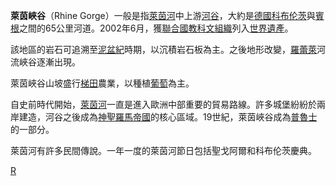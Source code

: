 {{noteTA
|G1=Country
|G2=DE
|T=zh-hans:莱茵峡谷; zh-hant:萊茵峽谷;
|1=zh-hans:莱茵峡谷; zh-hant:萊茵峽谷;
|2=zh-hans:州; zh-hant:邦;
|3=zh-hans:摩泽尔; zh-hant:莫澤;
|4=zh-hans:莱茵兰-普法尔茨; zh-hant:萊茵蘭-普法爾茲;
}}

{{Infobox World Heritage Site
| zh_name         = 莱茵河中上游河谷
| en_name         = Upper Middle Rhine Valley
| fr_name         = Vallée du Haut-Rhin moyen
| site_img       = [[Image:Mittelrhein_Burg_Katz.jpg|300px]] 
| State Party = {{DEU}}
| Type        = Cultural
| criterion_c    = ii, iv, v
| ID          = 1066
| Region = 欧洲和北美地区
| Year        = 2002
| Session     = 26th
| Link        = http://whc.unesco.org/en/list/1066
}}

'''萊茵峽谷'''（Rhine Gorge）一般是指[[萊茵河|萊茵河]]中上游[[河谷|河谷]]，大約是[[德國|德國]][[科布伦茨|科布伦茨]]與[[賓根|賓根]]之間的65公里河道。2002年6月，獲[[聯合國教科文組織|聯合國教科文組織]]列入[[世界遺產|世界遺產]]。

該地區的岩石可追溯至[[泥盆紀|泥盆紀]]時期，以沉積岩石板為主。之後地形改變，[[羅蕾萊|羅蕾萊]]河流峽谷逐漸出現。

萊茵峽谷山坡盛行[[梯田|梯田]]農業，以種植[[葡萄|葡萄]]為主。

自史前時代開始，[[萊茵河|萊茵河]]一直是進入歐洲中部重要的貿易路線。許多城堡紛紛於兩岸建造，河谷之後成為[[神聖羅馬帝國|神聖羅馬帝國]]的核心區域。19世紀，萊茵峽谷成為[[普魯士|普魯士]]的一部分。

萊茵河有許多民間傳說。一年一度的萊茵河節日包括聖戈阿爾和科布伦茨慶典。

{{德国的世界遗产}}


[[Category:德國世界遺產|R]]